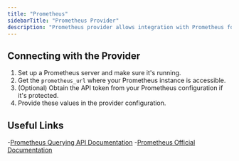 ```yaml
---
title: "Prometheus"
sidebarTitle: "Prometheus Provider"
description: "Prometheus provider allows integration with Prometheus for monitoring and alerting purposes."
---
```


<AutoGeneratedSnippet />

## Connecting with the Provider

1. Set up a Prometheus server and make sure it's running.
2. Get the `prometheus_url` where your Prometheus instance is accessible.
3. (Optional) Obtain the API token from your Prometheus configuration if it's protected.
4. Provide these values in the provider configuration.

## Useful Links
-[Prometheus Querying API Documentation](https://prometheus.io/docs/prometheus/latest/querying/api/)
-[Prometheus Official Documentation](https://prometheus.io/docs/introduction/overview/)